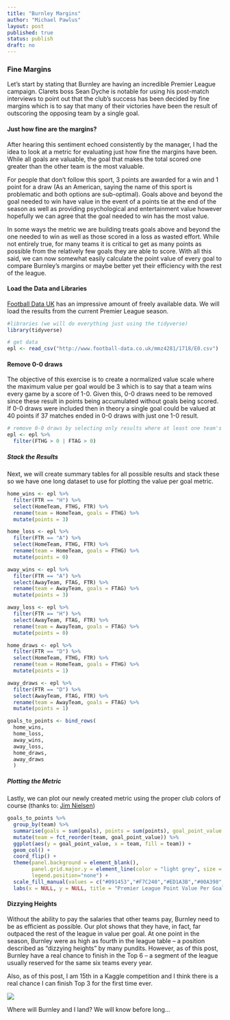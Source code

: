 ```yaml
---
title: "Burnley Margins"
author: "Michael Pawlus"
layout: post
published: true
status: publish
draft: no
---
```


### Fine Margins

Let's start by stating that Burnley are having an incredible Premier League campaign. Clarets boss Sean Dyche is notable for using his post-match interviews to point out that the club's success has been decided by fine margins which is to say that many of their victories have been the result of outscoring the opposing team by a single goal. 

#### Just how fine are the margins?

After hearing this sentiment echoed consistently by the manager, I had the idea to look at a metric for evaluating just how fine the margins have been. While all goals are valuable, the goal that makes the total scored one greater than the other team is the most valuable. 

For people that don't follow this sport, 3 points are awarded for a win and 1 point for a draw  (As an American, saying the name of this sport is problematic and both options are sub-optimal). Goals above and beyond the goal needed to win have value in the event of a points tie at the end of the season as well as providing psychological and entertainment value however hopefully we can agree that the goal needed to win has the most value. 

In some ways the metric we are building treats goals above and beyond the one needed to win as well as those scored in a loss as wasted effort. While not entirely true, for many teams it is critical to get as many points as possible from the relatively few goals they are able to score. With all this said, we can now somewhat easily calculate the point value of every goal to compare Burnley's margins or maybe better yet their efficiency with the rest of the league.

#### Load the Data and Libraries

[Football Data UK]("http://www.football-data.co.uk") has an impressive amount of freely available data. We will load the results from the current Premier League season.

```r

#libraries (we will do everything just using the tidyverse)
library(tidyverse)

# get data
epl <- read_csv("http://www.football-data.co.uk/mmz4281/1718/E0.csv")

```

#### Remove 0-0 draws

The objective of this exercise is to create a normalized value scale where the maximum value per goal would be 3 which is to say that a team wins every game by a score of 1-0. Given this, 0-0 draws need to be removed since these result in points being accumulated without goals being scored. If 0-0 draws were included then in theory a single goal could be valued at 40 points if 37 matches ended in 0-0 draws with just one 1-0 result.

```r

# remove 0-0 draws by selecting only results where at least one team's goals are greater than 0
epl <- epl %>%
  filter(FTHG > 0 | FTAG > 0)

```

##### Stack the Results

Next, we will create summary tables for all possible results and stack these so we have one long dataset to use for plotting the value per goal metric.

```r

home_wins <- epl %>%
  filter(FTR == "H") %>%
  select(HomeTeam, FTHG, FTR) %>%
  rename(team = HomeTeam, goals = FTHG) %>%
  mutate(points = 3)

home_loss <- epl %>%
  filter(FTR == "A") %>%
  select(HomeTeam, FTHG, FTR) %>%
  rename(team = HomeTeam, goals = FTHG) %>%
  mutate(points = 0)

away_wins <- epl %>%
  filter(FTR == "A") %>%
  select(AwayTeam, FTAG, FTR) %>%
  rename(team = AwayTeam, goals = FTAG) %>%
  mutate(points = 3)

away_loss <- epl %>%
  filter(FTR == "H") %>%
  select(AwayTeam, FTAG, FTR) %>%
  rename(team = AwayTeam, goals = FTAG) %>%
  mutate(points = 0)

home_draws <- epl %>%
  filter(FTR == "D") %>%
  select(HomeTeam, FTHG, FTR) %>%
  rename(team = HomeTeam, goals = FTHG) %>%
  mutate(points = 1)

away_draws <- epl %>%
  filter(FTR == "D") %>%
  select(AwayTeam, FTAG, FTR) %>%
  rename(team = AwayTeam, goals = FTAG) %>%
  mutate(points = 1)

goals_to_points <- bind_rows(
  home_wins, 
  home_loss, 
  away_wins, 
  away_loss, 
  home_draws, 
  away_draws
  )

```

##### Plotting the Metric

Lastly, we can plot our newly created metric using the proper club colors of course (thanks to: [Jim Nielsen]("http://jim-nielsen.com/teamcolors/"))

```r

goals_to_points %>%
  group_by(team) %>%
  summarise(goals = sum(goals), points = sum(points), goal_point_value = points/goals) %>%
  mutate(team = fct_reorder(team, goal_point_value)) %>%
  ggplot(aes(y = goal_point_value, x = team, fill = team)) +
  geom_col() +
  coord_flip() +
  theme(panel.background = element_blank(), 
        panel.grid.major.y = element_line(color = "light grey", size = 0.25), 
        legend.position="none") +
  scale_fill_manual(values = c("#091453","#F7C240","#ED1A3B","#00A398","#EF0107","#0053A0","#E03A3E","#FBEE23","#1B458F","#E62333","#98C5E9","#001C58","#DBA111","#274488","#241F20","#F8BC1B","#0073D2","#000000","#DA020E","#8CCCE5")) + 
  labs(x = NULL, y = NULL, title = "Premier League Point Value Per Goal")

```

#### Dizzying Heights

Without the ability to pay the salaries that other teams pay, Burnley need to be as efficient as possible. Our plot shows that they have, in fact, far outpaced the rest of the league in value per goal. At one point in the season, Burnley were as high as fourth in the league table -- a position described as "dizzying heights" by many pundits. However, as of this post, Burnley have a real chance to finish in the Top 6 -- a segment of the league usually reserved for the same six teams every year. 

Also, as of this post, I am 15th in a Kaggle competition and I think there is a real chance I can finish Top 3 for the first time ever.  


![](../figures/kaggle_board_wncaa.png)  

  
Where will Burnley and I land? We will know before long...